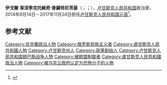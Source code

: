 
{{Infobox Officeholder
|name             = 伊戈爾·普羅特尼茨基<br>{{lang|uk|Ігор Плотницький}}<br>{{lang|ru|И́горь Плотни́цкий}}
|honorific-suffix = 
|image            = Ihor Plotnytskiy.jpg
|imagesize        = 
|caption          = 
|order            = 2
|office           = 卢甘斯克人民共和国元首
|term_start       = 2014年8月14日
|term_end         = 2017年11月24日
|predecessor      = [[瓦列里·博洛托夫|瓦列里·博洛托夫]]{{small|（人民總督）}}
|successor        = [[列昂尼德·帕斯特爾納克|列昂尼德·帕斯特爾納克]]{{small|（代理）}}
|birth_date       = {{Birth date and age|1964|06|25|df=y}}
|birth_place      = {{URS}}[[乌克兰苏维埃社会主义共和国|乌克兰苏维埃社会主义共和国]][[切爾諾夫策州|切爾諾夫策州]]<ref name=bbc_ukraine>Denysyuk, O. ''[http://www.bbc.co.uk/ukrainian/politics/2014/09/140911_plotnizki_motherland_zsh.shtml What they think about the leader of LNR in native Bukovyna] {{Wayback|url=http://www.bbc.co.uk/ukrainian/politics/2014/09/140911_plotnizki_motherland_zsh.shtml |date=20150101083459 }}''. BBC Ukraine. 11 September 2014</ref>[[克利緬齊|克利緬齊]]<ref>[http://www.ukrinform.ua/ukr/news/batki_vatagka_teroristiv_zalishili_ridne_selo_cherez_sorom_za_sina_1972179 Parents of the terrorists leader left native village out of shame for their son] {{Wayback|url=http://www.ukrinform.ua/ukr/news/batki_vatagka_teroristiv_zalishili_ridne_selo_cherez_sorom_za_sina_1972179 |date=20150711222117 }}. [[Ukrinform|Ukrinform]]. 12 September 2014</ref>或[[卢甘斯克|卢甘斯克]]<ref name="RIA Novosti biography of Plotnytskiy">{{cite web|url=http://ria.ru/spravka/20140820/1020769832.html|title=Биография Игоря Плотницкого (Biography of Igor Plotnytskiy)|publisher=RIA Novosti|language=ru|date=20 August 2014|accessdate=9 October 2014|archive-date=2018-11-28|archive-url=https://web.archive.org/web/20181128122754/https://ria.ru/spravka/20140820/1020769832.html|dead-url=no}}</ref>
|death_date       = 
|death_place      =
|party            = [[爭取盧甘斯克和平|爭取盧甘斯克和平]]<ref>{{cite news|title=Why are Ukraine separatist elections controversial?|url=http://www.bbc.com/news/world-europe-29831028/|publisher=BBC News Europe|date=November 1, 2014|deadurl=no|accessdate=2014-11-01|archive-date=2019-12-10|archive-url=https://web.archive.org/web/20191210075629/https://www.bbc.com/news/world-europe-29831028}}</ref>
| religion     = [[俄罗斯正教会|俄罗斯正教]]或[[新教|新教]]<ref>[http://afmedia.ru/istoriya/plotnickiy-reshil-stat-pastorom-video Плотницкий решил стать «пастором» (+видео)] {{Wayback|url=http://afmedia.ru/istoriya/plotnickiy-reshil-stat-pastorom-video |date=20150710030903 }} (ru)</ref>
| allegiance   = {{flag|Soviet Union}}<br>{{flag|Ukraine}}<br>{{flag|卢甘斯克人民共和国}}
|nationality = {{flag|盧甘斯克人民共和國}}
| branch       = 
| serviceyears = 1982－1991；2014－
| rank         = [[少校|少校]] 
| signature     = Signature of Ihor Plotnytskiy.jpg
}}

'''伊戈爾·韋涅季克托維奇·普羅特尼茨基'''（{{lang-ru|И́горь Венеди́ктович Плотни́цкий|p=ˈigərʲ vʲɪnʲɪˈdʲiktəvʲɪtɕ plɐtˈnʲitskʲɪj}}；{{lang-uk|Ігор Венедиктович Плотницький}}；{{bd|1964年|6月25日|||catIdx=K}}），[[卢甘斯克人民共和国|卢甘斯克人民共和国]]政治家，2014年8月14日－2017年11月24日担任[[卢甘斯克人民共和国元首|卢甘斯克人民共和国元首]]<ref name="rbc">{{cite web|url=http://top.rbc.ru/politics/14/08/2014/942864.shtml|script-title=ru:Глава ЛНР" временно "ушёл в отставку|publisher=rbc.ru|language=ru|date=14 August 2014|access-date=2015-09-15|archive-url=https://web.archive.org/web/20141027010631/http://top.rbc.ru/politics/14/08/2014/942864.shtml|archive-date=2014-10-27|dead-url=yes}}</ref>。

==参考文献==
{{reflist}}

{{s-start}}
{{s-off}}
{{s-bef|before=[[瓦列里·博洛托夫|瓦列里·博洛托夫]]}}
{{s-ttl|title=[[卢甘斯克人民共和国|盧甘斯克人民共和國總統]]|years=2014年－2017年}}
{{s-aft|after=[[列昂尼德·帕斯特爾納克|列昂尼德·帕斯特爾納克]]{{small|（代理）}}}}
{{s-end}}

{{DEFAULTSORT:Plotnitsky, Igor}}

[[Category:烏克蘭政治人物|Category:烏克蘭政治人物]]
[[Category:俄罗斯民族主义者|Category:俄罗斯民族主义者]]
[[Category:盧甘斯克人民共和國人物|Category:盧甘斯克人民共和國人物]]
[[Category:卢甘斯克州人|Category:卢甘斯克州人]]
[[Category:政黨創始人|Category:政黨創始人]]
[[Category:卢甘斯克人民共和国顿巴斯战争人物|Category:卢甘斯克人民共和国顿巴斯战争人物]]
[[Category:被歐盟制裁者|Category:被歐盟制裁者]]
[[Category:盧甘斯克人民共和國政治人物|Category:盧甘斯克人民共和國政治人物]]
[[Category:被乌克兰政府认定为恐怖分子的人物|Category:被乌克兰政府认定为恐怖分子的人物]]